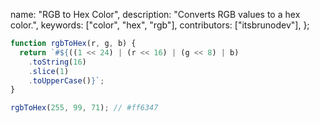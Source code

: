   name: "RGB to Hex Color",
  description: "Converts RGB values to a hex color.",
  keywords: ["color", "hex", "rgb"],
  contributors: ["itsbrunodev"],
};

```javascript
function rgbToHex(r, g, b) {
  return `#${((1 << 24) | (r << 16) | (g << 8) | b)
    .toString(16)
    .slice(1)
    .toUpperCase()}`;
}
```

```javascript
rgbToHex(255, 99, 71); // #ff6347
```
